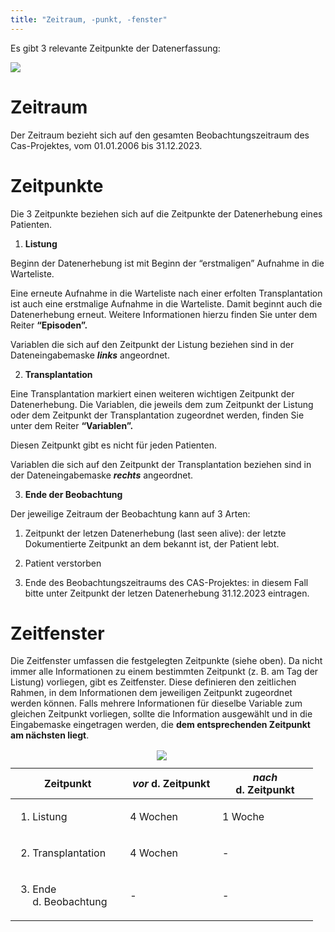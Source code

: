 ```yaml
---
title: "Zeitraum, -punkt, -fenster"
---
```


Es gibt 3 relevante Zeitpunkte der Datenerfassung:

![](images/Zeitraum-punkt.png)

# Zeitraum

Der Zeitraum bezieht sich auf den gesamten Beobachtungszeitraum des Cas-Projektes, vom 01.01.2006 bis 31.12.2023.

# Zeitpunkte

Die 3 Zeitpunkte beziehen sich auf die Zeitpunkte der Datenerhebung eines Patienten.

1.  **Listung**

Beginn der Datenerhebung ist mit Beginn der "erstmaligen" Aufnahme in die Warteliste.

Eine erneute Aufnahme in die Warteliste nach einer erfolten Transplantation ist auch eine erstmalige Aufnahme in die Warteliste. Damit beginnt auch die Datenerhebung erneut. Weitere Informationen hierzu finden Sie unter dem Reiter **"Episoden".**

Variablen die sich auf den Zeitpunkt der Listung beziehen sind in der Dateneingabemaske ***links*** angeordnet.

2.  **Transplantation**

Eine Transplantation markiert einen weiteren wichtigen Zeitpunkt der Datenerhebung. Die Variablen, die jeweils dem zum Zeitpunkt der Listung oder dem Zeitpunkt der Transplantation zugeordnet werden, finden Sie unter dem Reiter **"Variablen".**

Diesen Zeitpunkt gibt es nicht für jeden Patienten.

Variablen die sich auf den Zeitpunkt der Transplantation beziehen sind in der Dateneingabemaske ***rechts*** angeordnet.

3.  **Ende der Beobachtung**

Der jeweilige Zeitraum der Beobachtung kann auf 3 Arten:

1.  Zeitpunkt der letzen Datenerhebung (last seen alive): der letzte Dokumentierte Zeitpunkt an dem bekannt ist, der Patient lebt.

2.  Patient verstorben

3.  Ende des Beobachtungszeitraums des CAS-Projektes: in diesem Fall bitte unter Zeitpunkt der letzen Datenerhebung 31.12.2023 eintragen.

# Zeitfenster

Die Zeitfenster umfassen die festgelegten Zeitpunkte (siehe oben). Da nicht immer alle Informationen zu einem bestimmten Zeitpunkt (z. B. am Tag der Listung) vorliegen, gibt es Zeitfenster. Diese definieren den zeitlichen Rahmen, in dem Informationen dem jeweiligen Zeitpunkt zugeordnet werden können. Falls mehrere Informationen für dieselbe Variable zum gleichen Zeitpunkt vorliegen, sollte die Information ausgewählt und in die Eingabemaske eingetragen werden, die **dem entsprechenden Zeitpunkt am nächsten liegt**.


+-------------------------+--------------------+---------------------+
| Zeitpunkt               | *vor* d. Zeitpunkt | *nach* d. Zeitpunkt |
+=========================+====================+=====================+
| 1.  Listung             | 4 Wochen           | 1 Woche             |
+-------------------------+--------------------+---------------------+
| 2.  Transplantation     | 4 Wochen           | \-                  |
+-------------------------+--------------------+---------------------+
| 3.  Ende d. Beobachtung | \-                 | \-                  |
+-------------------------+--------------------+---------------------+



: ![](images/Zeit-raum-punkt-fenster.png)

